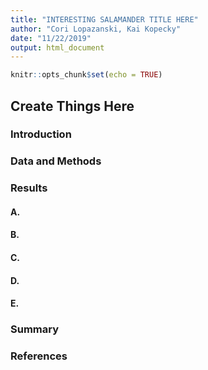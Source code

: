 ```yaml
---
title: "INTERESTING SALAMANDER TITLE HERE"
author: "Cori Lopazanski, Kai Kopecky"
date: "11/22/2019"
output: html_document
---
```


```r
knitr::opts_chunk$set(echo = TRUE)
```

## Create Things Here

### Introduction

### Data and Methods

### Results

#### A.

#### B.

#### C.

#### D.

#### E.

### Summary

### References



